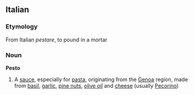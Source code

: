 ==Italian==
===Etymology===
From Italian ''pestare'', to pound in a mortar
===Noun===
'''Pesto'''
#A [[sauce]], especially for [[pasta]], originating from the [[Genoa]] region, made from [[basil]], [[garlic]], [[pine nut]]s, [[olive oil]] and [[cheese]] (usually [[Pecorino]])